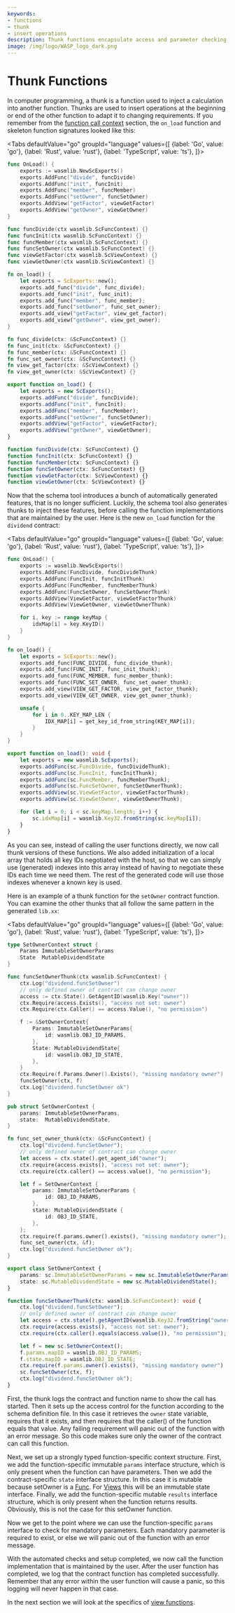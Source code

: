 ```yaml
---
keywords:
- functions
- thunk
- insert operations
description: Thunk functions encapsulate access and parameter checking and set up the type-safe function-specific contexts. Thunks are used to insert operations at the beginning or end of the other function to adapt it to changing requirements
image: /img/logo/WASP_logo_dark.png
---
```


# Thunk Functions

In computer programming, a thunk is a function used to inject a calculation into another
function. Thunks are used to insert operations at the beginning or end of the other
function to adapt it to changing requirements. If you remember from
the [function call context](../wasm_vm/context.mdx) section, the `on_load` function and
skeleton function signatures looked like this:

<Tabs defaultValue="go"
      groupId="language"
      values={[
          {label: 'Go', value: 'go'},
          {label: 'Rust', value: 'rust'},
          {label: 'TypeScript', value: 'ts'},
      ]}>
    
<TabItem value="go">

```go
func OnLoad() {
    exports := wasmlib.NewScExports()
    exports.AddFunc("divide", funcDivide)
    exports.AddFunc("init", funcInit)
    exports.AddFunc("member", funcMember)
    exports.AddFunc("setOwner", funcSetOwner)
    exports.AddView("getFactor", viewGetFactor)
    exports.AddView("getOwner", viewGetOwner)
}

func funcDivide(ctx wasmlib.ScFuncContext) {}
func funcInit(ctx wasmlib.ScFuncContext) {}
func funcMember(ctx wasmlib.ScFuncContext) {}
func funcSetOwner(ctx wasmlib.ScFuncContext) {}
func viewGetFactor(ctx wasmlib.ScViewContext) {}
func viewGetOwner(ctx wasmlib.ScViewContext) {}
```

</TabItem>
<TabItem value="rust">

```rust
fn on_load() {
    let exports = ScExports::new();
    exports.add_func("divide", func_divide);
    exports.add_func("init", func_init);
    exports.add_func("member", func_member);
    exports.add_func("setOwner", func_set_owner);
    exports.add_view("getFactor", view_get_factor);
    exports.add_view("getOwner", view_get_owner);
}

fn func_divide(ctx: &ScFuncContext) {}
fn func_init(ctx: &ScFuncContext) {}
fn func_member(ctx: &ScFuncContext) {}
fn func_set_owner(ctx: &ScFuncContext) {}
fn view_get_factor(ctx: &ScViewContext) {}
fn view_get_owner(ctx: &ScViewContext) {}
```

</TabItem>
<TabItem value="ts">

```ts
export function on_load() {
    let exports = new ScExports();
    exports.addFunc("divide", funcDivide);
    exports.addFunc("init", funcInit);
    exports.addFunc("member", funcMember);
    exports.addFunc("setOwner", funcSetOwner);
    exports.addView("getFactor", viewGetFactor);
    exports.addView("getOwner", viewGetOwner);
}

function funcDivide(ctx: ScFuncContext) {}
function funcInit(ctx: ScFuncContext) {}
function funcMember(ctx: ScFuncContext) {}
function funcSetOwner(ctx: ScFuncContext) {}
function viewGetFactor(ctx: ScViewContext) {}
function viewGetOwner(ctx: ScViewContext) {}
```

</TabItem>
</Tabs>

Now that the schema tool introduces a bunch of automatically generated features, that is
no longer sufficient. Luckily, the schema tool also generates thunks to inject these
features, before calling the function implementations that are maintained by the user.
Here is the new `on_load` function for the `dividend` contract:

<Tabs defaultValue="go"
      groupId="language"
      values={[
          {label: 'Go', value: 'go'},
          {label: 'Rust', value: 'rust'},
          {label: 'TypeScript', value: 'ts'},
      ]}>

<TabItem value="go">

```go
func OnLoad() {
    exports := wasmlib.NewScExports()
    exports.AddFunc(FuncDivide, funcDivideThunk)
    exports.AddFunc(FuncInit, funcInitThunk)
    exports.AddFunc(FuncMember, funcMemberThunk)
    exports.AddFunc(FuncSetOwner, funcSetOwnerThunk)
    exports.AddView(ViewGetFactor, viewGetFactorThunk)
    exports.AddView(ViewGetOwner, viewGetOwnerThunk)

    for i, key := range keyMap {
        idxMap[i] = key.KeyID()
    }
}
```

</TabItem>
<TabItem value="rust">

```rust
fn on_load() {
    let exports = ScExports::new();
    exports.add_func(FUNC_DIVIDE, func_divide_thunk);
    exports.add_func(FUNC_INIT, func_init_thunk);
    exports.add_func(FUNC_MEMBER, func_member_thunk);
    exports.add_func(FUNC_SET_OWNER, func_set_owner_thunk);
    exports.add_view(VIEW_GET_FACTOR, view_get_factor_thunk);
    exports.add_view(VIEW_GET_OWNER, view_get_owner_thunk);

    unsafe {
        for i in 0..KEY_MAP_LEN {
            IDX_MAP[i] = get_key_id_from_string(KEY_MAP[i]);
        }
    }
}
```

</TabItem>
<TabItem value="ts">

```ts
export function on_load(): void {
    let exports = new wasmlib.ScExports();
    exports.addFunc(sc.FuncDivide, funcDivideThunk);
    exports.addFunc(sc.FuncInit, funcInitThunk);
    exports.addFunc(sc.FuncMember, funcMemberThunk);
    exports.addFunc(sc.FuncSetOwner, funcSetOwnerThunk);
    exports.addView(sc.ViewGetFactor, viewGetFactorThunk);
    exports.addView(sc.ViewGetOwner, viewGetOwnerThunk);

    for (let i = 0; i < sc.keyMap.length; i++) {
        sc.idxMap[i] = wasmlib.Key32.fromString(sc.keyMap[i]);
    }
}
```

</TabItem>
</Tabs>

As you can see, instead of calling the user functions directly, we now call thunk versions
of these functions. We also added initialization of a local array that holds all key IDs
negotiated with the host, so that we can simply use (generated) indexes into this array
instead of having to negotiate these IDs each time we need them. The rest of the generated
code will use those indexes whenever a known key is used.

Here is an example of a thunk function for the `setOwner` contract function. You can
examine the other thunks that all follow the same pattern in the generated `lib.xx`:

<Tabs defaultValue="go"
      groupId="language"
      values={[
          {label: 'Go', value: 'go'},
          {label: 'Rust', value: 'rust'},
          {label: 'TypeScript', value: 'ts'},
      ]}>

<TabItem value="go">

```go
type SetOwnerContext struct {
    Params ImmutableSetOwnerParams
    State  MutableDividendState
}

func funcSetOwnerThunk(ctx wasmlib.ScFuncContext) {
    ctx.Log("dividend.funcSetOwner")
    // only defined owner of contract can change owner
    access := ctx.State().GetAgentID(wasmlib.Key("owner"))
    ctx.Require(access.Exists(), "access not set: owner")
    ctx.Require(ctx.Caller() == access.Value(), "no permission")

    f := &SetOwnerContext{
        Params: ImmutableSetOwnerParams{
            id: wasmlib.OBJ_ID_PARAMS,
        },
        State: MutableDividendState{
            id: wasmlib.OBJ_ID_STATE,
        },
    }
    ctx.Require(f.Params.Owner().Exists(), "missing mandatory owner")
    funcSetOwner(ctx, f)
    ctx.Log("dividend.funcSetOwner ok")
}
```

</TabItem>
<TabItem value="rust">

```rust
pub struct SetOwnerContext {
    params: ImmutableSetOwnerParams,
    state:  MutableDividendState,
}

fn func_set_owner_thunk(ctx: &ScFuncContext) {
    ctx.log("dividend.funcSetOwner");
    // only defined owner of contract can change owner
    let access = ctx.state().get_agent_id("owner");
    ctx.require(access.exists(), "access not set: owner");
    ctx.require(ctx.caller() == access.value(), "no permission");

    let f = SetOwnerContext {
        params: ImmutableSetOwnerParams {
            id: OBJ_ID_PARAMS,
        },
        state: MutableDividendState {
            id: OBJ_ID_STATE,
        },
    };
    ctx.require(f.params.owner().exists(), "missing mandatory owner");
    func_set_owner(ctx, &f);
    ctx.log("dividend.funcSetOwner ok");
}
```

</TabItem>
<TabItem value="ts">

```ts
export class SetOwnerContext {
    params: sc.ImmutableSetOwnerParams = new sc.ImmutableSetOwnerParams();
    state: sc.MutableDividendState = new sc.MutableDividendState();
}

function funcSetOwnerThunk(ctx: wasmlib.ScFuncContext): void {
    ctx.log("dividend.funcSetOwner");
    // only defined owner of contract can change owner
    let access = ctx.state().getAgentID(wasmlib.Key32.fromString("owner"));
    ctx.require(access.exists(), "access not set: owner");
    ctx.require(ctx.caller().equals(access.value()), "no permission");

    let f = new sc.SetOwnerContext();
    f.params.mapID = wasmlib.OBJ_ID_PARAMS;
    f.state.mapID = wasmlib.OBJ_ID_STATE;
    ctx.require(f.params.owner().exists(), "missing mandatory owner")
    sc.funcSetOwner(ctx, f);
    ctx.log("dividend.funcSetOwner ok");
}
```

</TabItem>
</Tabs>

First, the thunk logs the contract and function name to show the call has started. Then it
sets up the access control for the function according to the schema definition file.
In this case it retrieves the `owner` state variable, requires that it exists, and then
requires that the caller() of the function equals that value. Any failing requirement will
panic out of the function with an error message. So this code makes sure only the owner of
the contract can call this function.

Next, we set up a strongly typed function-specific context structure. First, we add the
function-specific immutable `params` interface structure, which is only present when the
function can have parameters. Then we add the contract-specific `state` interface
structure. In this case it is mutable because setOwner is a [Func](funcs.mdx). For
[Views](views.mdx) this will be an immutable state interface. Finally, we add the
function-specific mutable `results` interface structure, which is only present when the
function returns results. Obviously, this is not the case for this setOwner function.

Now we get to the point where we can use the function-specific `params` interface to check
for mandatory parameters. Each mandatory parameter is required to exist, or else we will
panic out of the function with an error message.

With the automated checks and setup completed, we now call the function implementation
that is maintained by the user. After the user function has completed, we log that the
contract function has completed successfully. Remember that any error within the user
function will cause a panic, so this logging will never happen in that case.

In the next section we will look at the specifics of [view functions](views.mdx).
